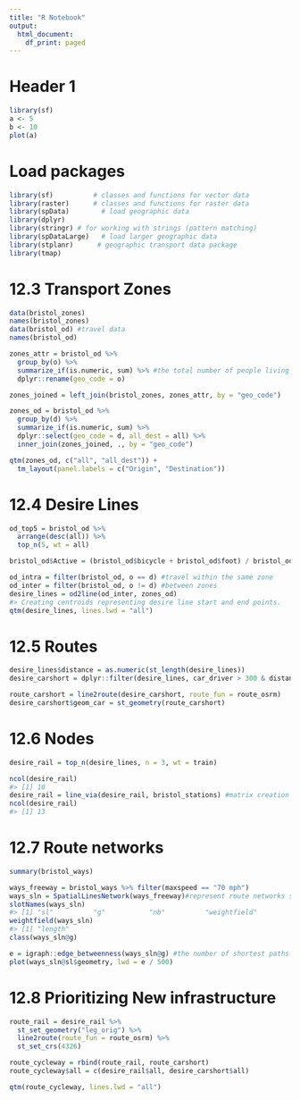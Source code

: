 ```yaml
---
title: "R Notebook"
output:
  html_document:
    df_print: paged
---
```


# Header 1
```r
library(sf)
a <- 5
b <- 10
plot(a)
```
# Load packages
```r
library(sf)          # classes and functions for vector data
library(raster)      # classes and functions for raster data
library(spData)        # load geographic data
library(dplyr)
library(stringr) # for working with strings (pattern matching)
library(spDataLarge)   # load larger geographic data
library(stplanr)      # geographic transport data package
library(tmap)     
```
# 12.3 Transport Zones
```r
data(bristol_zones)
names(bristol_zones)
data(bristol_od) #travel data
names(bristol_od)

zones_attr = bristol_od %>% 
  group_by(o) %>% 
  summarize_if(is.numeric, sum) %>% #the total number of people living in each zone
  dplyr::rename(geo_code = o)

zones_joined = left_join(bristol_zones, zones_attr, by = "geo_code")

zones_od = bristol_od %>% 
  group_by(d) %>% 
  summarize_if(is.numeric, sum) %>% 
  dplyr::select(geo_code = d, all_dest = all) %>% 
  inner_join(zones_joined, ., by = "geo_code")

qtm(zones_od, c("all", "all_dest")) +
  tm_layout(panel.labels = c("Origin", "Destination"))

```
# 12.4 Desire Lines
```r
od_top5 = bristol_od %>% 
  arrange(desc(all)) %>% 
  top_n(5, wt = all)

bristol_od$Active = (bristol_od$bicycle + bristol_od$foot) / bristol_od$all * 100

od_intra = filter(bristol_od, o == d) #travel within the same zone
od_inter = filter(bristol_od, o != d) #between zones
desire_lines = od2line(od_inter, zones_od)
#> Creating centroids representing desire line start and end points.
qtm(desire_lines, lines.lwd = "all")
```
# 12.5 Routes
```r
desire_lines$distance = as.numeric(st_length(desire_lines))
desire_carshort = dplyr::filter(desire_lines, car_driver > 300 & distance < 5000)

route_carshort = line2route(desire_carshort, route_fun = route_osrm)
desire_carshort$geom_car = st_geometry(route_carshort)
```
# 12.6 Nodes
```r
desire_rail = top_n(desire_lines, n = 3, wt = train)

ncol(desire_rail)
#> [1] 10
desire_rail = line_via(desire_rail, bristol_stations) #matrix creation (of origins, destinations and the 'via' points representing rail stations), identification of nearest neighbors and conversion to multilines.
ncol(desire_rail)
#> [1] 13
```

# 12.7 Route networks
```r
summary(bristol_ways)

ways_freeway = bristol_ways %>% filter(maxspeed == "70 mph") 
ways_sln = SpatialLinesNetwork(ways_freeway)#represent route networks simultaneously as graphs and a set of geographic lines
slotNames(ways_sln)
#> [1] "sl"          "g"           "nb"          "weightfield"
weightfield(ways_sln)
#> [1] "length"
class(ways_sln@g)

e = igraph::edge_betweenness(ways_sln@g) #the number of shortest paths passing through each edge
plot(ways_sln@sl$geometry, lwd = e / 500)
```
# 12.8 Prioritizing New infrastructure
```r
route_rail = desire_rail %>% 
  st_set_geometry("leg_orig") %>% 
  line2route(route_fun = route_osrm) %>% 
  st_set_crs(4326)

route_cycleway = rbind(route_rail, route_carshort)
route_cycleway$all = c(desire_rail$all, desire_carshort$all)

qtm(route_cycleway, lines.lwd = "all")
```


